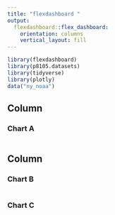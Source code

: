 ```yaml
---
title: "flexdashboard "
output: 
  flexdashboard::flex_dashboard:
    orientation: columns
    vertical_layout: fill
---
```


```r
library(flexdashboard)
library(p8105.datasets)
library(tidyverse)
library(plotly)
data("ny_noaa")
```

Column {data-width=650}
-----------------------------------------------------------------------

### Chart A

```r

```

Column {data-width=350}
-----------------------------------------------------------------------

### Chart B

```r

```

### Chart C

```r

```

